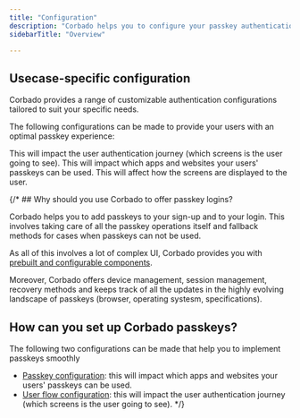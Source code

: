 ```yaml
---
title: "Configuration"
description: "Corbado helps you to configure your passkey authentication specific to your application."
sidebarTitle: "Overview"

---
```


## Usecase-specific configuration

Corbado provides a range of customizable authentication configurations tailored to suit your specific needs.

The following configurations can be made to provide your users with an optimal passkey experience:

<CardGroup cols={1}>
<Card title="User flow configuration" href="/overview/configuration/user-flow-configuration">
This will impact the user authentication journey (which screens is the user going to see).
</Card>
<Card title="Passkey configuration" href="/overview/configuration/passkey-configuration">
This will impact which apps and websites your users' passkeys can be used.
</Card>
<Card title="UI-Components configuration" href="/overview/configuration/ui-component-configuration">
This will affect how the screens are displayed to the user.
</Card>
</CardGroup>





{/* ## Why should you use Corbado to offer passkey logins?

Corbado helps you to add passkeys to your sign-up and to your login. This involves taking care of all the passkey operations itself and fallback methods for cases when passkeys can not be used.&#x20;

As all of this involves a lot of complex UI, Corbado provides you with [prebuilt and configurable components](/frontend-integration/ui-components/).&#x20;

Moreover, Corbado offers device management, session management, recovery methods and keeps track of all the updates in the highly evolving landscape of passkeys (browser, operating systesm, specifications).

## How can you set up Corbado passkeys?

The following two configurations can be made that help you to implement passkeys smoothly

- [Passkey configuration](/overview/sign-up-and-login-with-passkeys/passkey-configuration): this will impact which apps and websites your users' passkeys can be used.
- [User flow configuration](/overview/sign-up-and-login-with-passkeys/user-flow-configuration): this will impact the user authentication journey (which screens is the user going to see).
*/}
